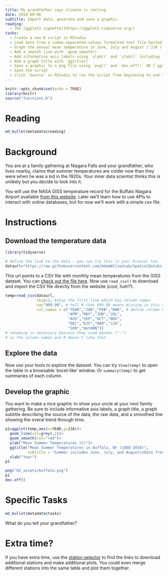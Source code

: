 ```yaml
---
title: My grandfather says climate is cooling
date: 2018-09-06 
subtitle: Import data, generate and save a graphic.
reading:
  - The [ggplot2 vignette](https://ggplot2.tidyverse.org/)
tasks:
  - Create a new R script in RStudio
  - Load data from a comma-separated-values formatted text file hosted on a website
  - Graph the annual mean temperature in June, July and August (`JJA`) using ggplot
  - Add a smooth line with `geom_smooth()`
  - Add informative axis labels using `xlab()` and `ylab()` including [units](https://data.giss.nasa.gov/cgi-bin/gistemp/stdata_show.cgi?id=425003010120&dt=1&ds=5)
  - Add a graph title with `ggtitle()`
  - Save a graphic to a png file using `png()` and `dev.off()` OR [`ggsave`](https://ggplot2.tidyverse.org/reference/ggsave.html)
  - Save the script
  - Click 'Source' in RStudio to run the script from beginning to end to re-run the entire process
---
```


```r
knitr::opts_chunk$set(echo = TRUE)
library(knitr)
source("functions.R")
```


# Reading
```r
md_bullet(metadata$reading)
```

# Background

You are at a family gathering at Niagara Falls and your grandfather, who lives nearby, claims that summer temperatures are colder now than they were when he was a kid in the 1920s.  Your inner data scientist thinks this is unlikely but you decide to look into it.

You will use the NASA GISS temperature record for the Buffalo Niagara Airport available [from this website](https://data.giss.nasa.gov/cgi-bin/gistemp/stdata_show.cgi?id=425003010120&dt=1&ds=5).  Later we'll learn how to use APIs to interact with online databases, but for now we'll work with a simple csv file.

# Instructions

## Download the temperature data

```r
library(tidyverse)

# define the link to the data - you can try this in your browser too
dataurl="https://raw.githubusercontent.com/AdamWilsonLab/SpatialDataScience/master/docs/02_assets/buffaloweather.csv"
```

This url points to a CSV file with monthly mean temperatures from the GISS dataset.  You can [check out the file here](`r dataurl`).  Now use `read_csv()` to download and import the CSV file directly from the website (cool, huh!?).

```r
temp=read_csv(dataurl,
              skip=1, #skip the first line which has column names
              na="999.90", # tell R that 999.90 means missing in this dataset
              col_names = c("YEAR","JAN","FEB","MAR", # define column names 
                            "APR","MAY","JUN","JUL",  
                            "AUG","SEP","OCT","NOV",  
                            "DEC","DJF","MAM","JJA",  
                            "SON","metANN"))
# renaming is necessary becuase they used dashes ("-")
# in the column names and R doesn't like that.
```

## Explore the data

Now use your tools to explore the dataset.  You can try `View(temp)` to open the table in a browsable 'excel-like' window.  Or `summary(temp)` to get summaries of each column.

## Develop the graphic

You want to make a nice graphic to show your uncle at your next family gathering.  Be sure to include informative axis labels, a graph title, a graph subtitle describing the source of the data, the raw data, and a smoothed line showing the overal trend through time.

```r
p1=ggplot(temp,aes(x=YEAR,y=JJA))+
  geom_line(col=grey(.2))+
  geom_smooth(col="red")+
  ylab("Mean Summer Temperatures (C)")+
  ggtitle("Mean Summer Temperatures in Buffalo, NY (1880-2018)",
          subtitle = "Summer includes June, July, and August\nData from the Global Historical Climate Network\nRed line is a LOESS smooth")+
  xlab("Year")
p1
```

```r
png("02_assets/buffalo.png")
p1
dev.off()
```

# Specific Tasks
```r
md_bullet(metadata$tasks)
```

What do you tell your grandfather?

# Extra time?

If you have extra time, use the [station selector](https://data.giss.nasa.gov/gistemp/stdata/) to find the links to download additional stations and make additional plots.  You could even merge different stations into the same table and plot them together.  
